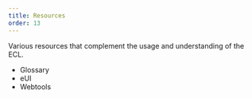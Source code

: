 ```yaml
---
title: Resources
order: 13
---
```



Various resources that complement the usage and understanding of the ECL.

- <Link to="/ec/resources/glossary/" standalone>Glossary</Link>
- <Link to="/ec/resources/eui/" standalone>eUI</Link>
- <Link to="/ec/resources/webtools/" standalone>Webtools</Link>
